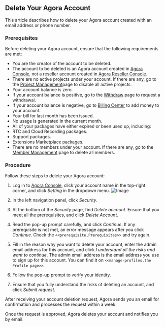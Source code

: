 ## Delete Your Agora Account

This article describes how to delete your Agora account created with an email address or phone number.

### Prerequisites

Before deleting your Agora account, ensure that the following requirements are met:

- You are the creator of the account to be deleted.
- The account to be deleted is an Agora account created in [Agora Console](https://console.agora.io/), not a reseller account created in [Agora Reseller Console](https://reseller.agora.io/).
- There are no active projects under your account. If there are any, go to the [Project Management](https://console.agora.io/projects)page to disable all active projects.
- Your account balance is zero.
- If your account balance is positive, go to the [Withdraw](https://console.agora.io/finance/withdraw) page to request a withdrawal.
- If your account balance is negative, go to [Billing Center](https://console.agora.io/finance) to add money to your account.
- Your bill for last month has been issued.
- No usage is generated in the current month.
- All of your packages have either expired or been used up, including:
- RTC and Cloud Recording packages.
- Support packages.
- Extensions Marketplace packages.
- There are no members under your account. If there are any, go to the [Member Management](https://console.agora.io/settings/member) page to delete all members.

### Procedure

Follow these steps to delete your Agora account:

1. Log in to [Agora Console](https://dashboard.agora.io/), click your account name in the top-right corner, and click *Setting* in the dropdown menu.
![Image](https://web-cdn.agora.io/docs-files/1638242972239)
2. In the left navigation panel, click *Security*.
3. At the bottom of the *Security* page, find *Delete account*. Ensure that you meet all the prerequisites, and click *Delete Account*.
4. Read the pop-up prompt carefully, and click *Continue*.
  If any prerequisite is not met, an error message appears after you click *Continue*. Check the `<<prerequisite,Prerequisites>>` and try again.
5. Fill in the reason why you want to delete your account, enter the admin email address for this account, and click *I understand all the risks and want to continue*.
  The admin email address is the email address you use to sign up for this account. You can find it on `<<manage-profiles,the Profile page>>`.

6. Follow the pop-up prompt to verify your identity.
7. Ensure that you fully understand the risks of deleting an account, and click *Submit request*.

After receiving your account deletion request, Agora sends you an email for confirmation and processes the request within a week.

Once the request is approved, Agora deletes your account and notifies you by email.
